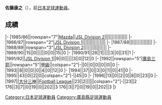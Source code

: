 {{Infobox football biography
|name=佐藤康之
|image=
|fullname=佐藤康之
|birth_date={{Birth date and age|1966|4|12}}
|cityofbirth=[[廣島縣|廣島縣]]
|countryofbirth=[[日本|日本]]
|position=[[後衛_(足球)|後衛]]
|currentclub=
|years=1985-1996<br/>1997
|clubs=[[廣島三箭|Mazda/廣島三箭]]<br/>[[大分三神|大分三神]]
|caps(goals)=
|nationalyears=
|nationalteam=
|nationalcaps(goals)=
}}
'''佐藤康之'''（{{Bd|1966年|4月12日||}}），前[[日本|日本]][[足球|足球]][[運動員|運動員]]。

==成績==
{{Football player club statistics 1|YYN}}
{{Football player club statistics 2|JPN|YYN}}
|-
|1985/86||rowspan="7"|[[廣島三箭|Mazda]]||[[Japan_Soccer_League|JSL Division 2]]||||||||||||||||
|-
|1986/87||rowspan="2"|[[Japan_Soccer_League|JSL Division 1]]||||||||||||||||
|-
|1987/88||||||||||||||||
|-
|1988/89||rowspan="3"|[[Japan_Soccer_League|JSL Division 2]]||||||||||||||||
|-
|1989/90||15||0||||||0||0||15||0
|-
|1990/91||28||1||||||3||0||31||1
|-
|1991/92||[[Japan_Soccer_League|JSL Division 1]]||9||0||||||3||0||12||0
|-
|1992||rowspan="5"|[[廣島三箭|廣島三箭]]||rowspan="5"|[[日本職業足球甲級聯賽|甲級]]||colspan="2"|-||0||0||0||0||0||0
|-
|1993||8||0||0||0||4||0||12||0
|-
|1994||37||0||3||0||1||0||41||0
|-
|1995||43||0||2||0||colspan="2"|-||45||0
|-
|1996||13||0||2||0||8||0||23||0
|-
|1997||[[大分三神|大分三神]]||[[Japan_Football_League|Football League]]||23||2||||||colspan="2"|-||23||2
{{Football player club statistics 3|1|JPN}}176||3||7||0||19||0||202||3
{{Football player club statistics 5}}176||3||7||0||19||0||202||3
|}

{{Japan-sport-bio-stub}}
{{Soccer-player-stub}}
[[Category:日本足球運動員|Category:日本足球運動員]]
[[Category:廣島縣足球運動員|Category:廣島縣足球運動員]]